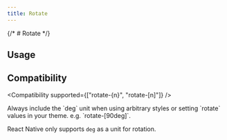 ```yaml
---
title: Rotate
---
```



{/* # Rotate */}

## Usage

<Usage />

## Compatibility

<Compatibility supported={["rotate-{n}", "rotate-[n]"]} />

<Callout type="tip">
Always include the `deg` unit when using arbitrary styles or setting `rotate` values in your theme. e.g. `rotate-[90deg]`.

React Native only supports `deg` as a unit for rotation.
</Callout>